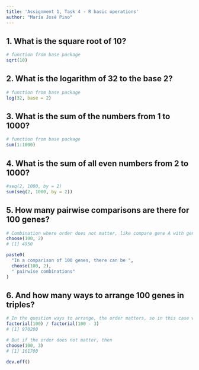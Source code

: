 ```yaml
---
title: 'Assignment 1, Task 4 - R basic operations'
author: "María José Pino"
---
```


## 1. What is the square root of 10?
```r
# function from base package
sqrt(10)
```

## 2. What is the logarithm of 32 to the base 2?
```r
# function from base package
log(32, base = 2)
```

## 3. What is the sum of the numbers from 1 to 1000?
```r
# function from base package
sum(1:1000)
```

## 4. What is the sum of all even numbers from 2 to 1000?
```r
#seq(2, 1000, by = 2)
sum(seq(2, 1000, by = 2))
```

## 5. How many pairwise comparisons are there for 100 genes?
```r
# Combination where order does not matter, like compare gene A with gene B is the same than compare gene B with gene A.
choose(100, 2)
# [1] 4950

paste0(
  "In a comparison of 100 genes, there can be ",
  choose(100, 2),
  " pairwise combinations"
)

```

## 6. And how many ways to arrange 100 genes in triples?
```r
# In the question ways to arrange, the order matters, so in this case we need to use permutation instead of combination.
factorial(100) / factorial(100 - 3)
# [1] 970200

# But if the order does not matter, then
choose(100, 3)
# [1] 161700

```

```r
dev.off()
```